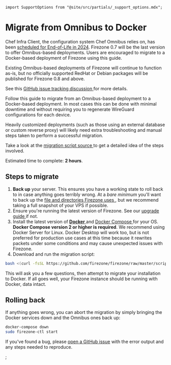 ```mdx-code-block
import SupportOptions from "@site/src/partials/_support_options.mdx";
```

# Migrate from Omnibus to Docker

Chef Infra Client, the configuration system Chef Omnibus relies on, has been
[scheduled for End-of-Life in 2024](https://docs.chef.io/versions/). Firezone
0.7 will be the last version to offer Omnibus-based deployments. Users are
encouraged to migrate to a Docker-based deployment of Firezone using this guide.

Existing Omnibus-based deployments of Firezone will continue to function as-is,
but no officially supported RedHat or Debian packages will be published for
Firezone 0.8 and above.

See this
[GitHub issue tracking discussion ](https://github.com/firezone/firezone/issues/1304)
for more details.

Follow this guide to migrate from an Omnibus-based deployment to a Docker-based
deployment. In most cases this can be done with minimal downtime and without
requiring you to regenerate WireGuard configurations for each device.

Heavily customized deployments (such as those using an external database or
custom reverse proxy) will likely need extra troubleshooting and manual steps
taken to perform a successful migration.

Take a look at the
[migration script source ](https://github.com/firezone/firezone/blob/master/scripts/docker_migrate.sh)
to get a detailed idea of the steps involved.

Estimated time to complete: **2 hours**.

## Steps to migrate

1. **Back up** your server. This ensures you have a working state to roll back
   to in case anything goes terribly wrong. At a _bare minimum_ you'll want to
   back up the
   [file and directories Firezone uses ](/docs/reference/file-and-directory-locations/),
   but we recommend taking a full snapshot of your VPS if possible.
1. Ensure you're running the latest version of Firezone. See our
   [upgrade guide ](/docs/administer/upgrade/) if not.
1. Install the latest version of
   [**Docker** ](https://docs.docker.com/engine/install/) and
   [Docker Compose ](https://docs.docker.com/compose/install/linux/#install-compose)
   for your OS. **Docker Compose version 2 or higher is required**. We recommend
   using Docker Server for Linux. Docker Desktop will work too, but is not
   preferred for production use cases at this time because it rewrites packets
   under some conditions and may cause unexpected issues with Firezone.
1. Download and run the migration script:

```bash
bash <(curl -fsSL https://github.com/firezone/firezone/raw/master/scripts/docker_migrate.sh)
```

This will ask you a few questions, then attempt to migrate your installation to
Docker. If all goes well, your Firezone instance should be running with Docker,
data intact.

## Rolling back

If anything goes wrong, you can abort the migration by simply bringing the
Docker services down and the Omnibus ones back up:

```bash
docker-compose down
sudo firezone-ctl start
```

If you've found a bug, please
[open a GitHub issue](https://github.com/firezone/firezone/issues) with the
error output and any steps needed to reproduce.

<SupportOptions />;

